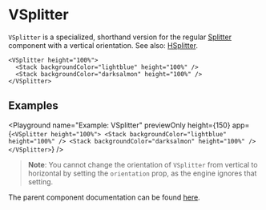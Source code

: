 # VSplitter

`VSplitter` is a specialized, shorthand version for the regular [Splitter](./Splitter) component with a vertical orientation.
See also: [HSplitter](./HSplitter.mdx).

```ueml copy
<VSplitter height="100%">
  <Stack backgroundColor="lightblue" height="100%" />
  <Stack backgroundColor="darksalmon" height="100%" />
</VSplitter>
```

## Examples

<Playground
  name="Example: VSplitter"
  previewOnly
  height={150}
  app={`
  <VSplitter height="100%">
    <Stack backgroundColor="lightblue" height="100%" />
    <Stack backgroundColor="darksalmon" height="100%" />
  </VSplitter>
  `}
/>

> **Note**: You cannot change the orientation of `VSplitter` from vertical to horizontal by setting the `orientation` prop, as the engine ignores that setting.


The parent component documentation can be found [here](./Splitter.mdx).